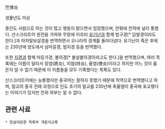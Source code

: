 竺律炎

생몰년도 미상

중인도 사람으로 아는 것이 많고 행동이 맑으면서 엄정했으며, 안팎에 전적에 널리 통했다. 산스크리트어 원전을 가져와 무창에 이르러 [[유기난]]과 함께 법구경[* 담발경이라도 한다.]과 아차말보살경을 번역하면서 오나라의 경계를 돌아다녔다. 유기난이 죽은 후에는 230년에 양도에서 삼마갈경, 범지경 등을 번역했다.

또한 [[지겸]]과 함께 마등가경, 불의경[* 불설불의경이라고도 한다.]을 번역했으며, 여러 목록에는 이름이 달라서 장염(將炎), 지염(持炎), 율염(律炎)이라고 하지만 어느 것이 옳은지 알 수 없기 때문에 이 이름들을 모두 기록했다는 목록도 있다. 

산스크리트어에는 능통했지만 중국어는 잘하지 못했기 때문에 직역으로 번역했다고 하며, 밀교의 중국 전래 과정으로 인도 초기의 밀교를 230년에 축율염이 중국에 포교했다는 이야기가 있지만 진위 여부는 알 수 없다.

== 관련 사료 ==
 * 한글대장경 목록부 개원석교록
